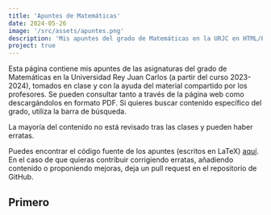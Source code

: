 ```yaml
---
title: 'Apuntes de Matemáticas'
date: 2024-05-26
image: '/src/assets/apuntes.png'
description: 'Mis apuntes del grado de Matemáticas en la URJC en HTML/PDF'
project: true
---
```



Esta página contiene mis apuntes de las asignaturas del grado de Matemáticas en la Universidad Rey Juan Carlos (a partir del curso 2023-2024), tomados en clase y con la ayuda del material compartido por los profesores. Se pueden consultar tanto a través de la página web como descargándolos en formato PDF. Si quieres buscar contenido específico del grado, utiliza la barra de búsqueda.

La mayoría del contenido no está revisado tras las clases y pueden haber erratas.

Puedes encontrar el código fuente de los apuntes (escritos en LaTeX) [aquí](https://github.com/DiegoRodriguezT/apuntesmat). En el caso de que quieras contribuir corrigiendo erratas, añadiendo contenido o proponiendo mejoras, deja un pull request en el repositorio de GitHub. 
 

## Primero
<div class="flex flex-wrap gap-2 justify-center">
<Card title="Matemática Discreta" href="/apuntes/md-2324"><DiscretaIcon/></Card>
<Card title="Álgebra Lineal" href="/apuntes/al-2324"><AlgebraIcon/></Card>
<Card title="Lógica" href="/apuntes/lg-2324"><LogicaIcon slot="left"/></Card>
<Card title="Cálculo" href="/apuntes/cal-2324"><CalculoIcon slot="big"/></Card>
<Card title="Estructuras Algebraicas" href="/apuntes/ea-2324"></Card>
<Card title="Probabilidad" subtitle="(no disponible)" href="#primero"><ProbabilidadIcon/></Card>
</div>

